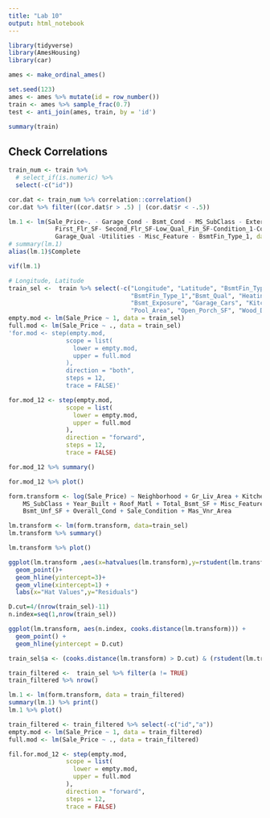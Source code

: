```yaml
---
title: "Lab 10"
output: html_notebook
---
```


```r
library(tidyverse)
library(AmesHousing)
library(car)

ames <- make_ordinal_ames()

set.seed(123)
ames <- ames %>% mutate(id = row_number())
train <- ames %>% sample_frac(0.7)
test <- anti_join(ames, train, by = 'id')
```
```r
summary(train)
```



## Check Correlations
```r
train_num <- train %>% 
  # select_if(is.numeric) %>% 
  select(-c("id"))
```

```r
cor.dat <- train_num %>% correlation::correlation()
cor.dat %>% filter((cor.dat$r > .5) | (cor.dat$r < -.5))
```


```r
lm.1 <- lm(Sale_Price~. - Garage_Cond - Bsmt_Cond - MS_SubClass - Exterior_2nd - 
             First_Flr_SF- Second_Flr_SF-Low_Qual_Fin_SF-Condition_1-Condition_2 - 
             Garage_Qual -Utilities - Misc_Feature - BsmtFin_Type_1, data=train_num)
# summary(lm.1)
alias(lm.1)$Complete
```

```r
vif(lm.1)
```

```r
# Longitude, Latitude
train_sel <-  train %>% select(-c("Longitude", "Latitude", "BsmtFin_Type_2", "Overall_Qual","Exter_Qual",
                                  "BsmtFin_Type_1","Bsmt_Qual", "Heating","Bsmt_Full_Bath","Bsmt_Half_Bath",
                                  "Bsmt_Exposure", "Garage_Cars", "Kitchen_AbvGr", "Bedroom_AbvGr", "Three_season_porch", "Enclosed_Porch",
                                  "Pool_Area", "Open_Porch_SF", "Wood_Deck_SF", "Sale_Type"))
empty.mod <- lm(Sale_Price ~ 1, data = train_sel)
full.mod <- lm(Sale_Price ~ ., data = train_sel)
'for.mod <- step(empty.mod,
                scope = list(
                  lower = empty.mod,
                  upper = full.mod
                ),
                direction = "both",
                steps = 12,
                trace = FALSE)'
```
```r
for.mod_12 <- step(empty.mod,
                scope = list(
                  lower = empty.mod,
                  upper = full.mod
                ),
                direction = "forward",
                steps = 12,
                trace = FALSE)

```
```r
for.mod_12 %>% summary()
```
```r
for.mod_12 %>% plot()
```

```r
form.transform <- log(Sale_Price) ~ Neighborhood + Gr_Liv_Area + Kitchen_Qual + 
    MS_SubClass + Year_Built + Roof_Matl + Total_Bsmt_SF + Misc_Feature + 
    Bsmt_Unf_SF + Overall_Cond + Sale_Condition + Mas_Vnr_Area

lm.transform <- lm(form.transform, data=train_sel)
lm.transform %>% summary()
```
```r
lm.transform %>% plot()
```
```r
ggplot(lm.transform ,aes(x=hatvalues(lm.transform),y=rstudent(lm.transform)))+
  geom_point()+
  geom_hline(yintercept=3)+
  geom_vline(xintercept=1) +
  labs(x="Hat Values",y="Residuals")
```
```r
D.cut=4/(nrow(train_sel)-11) 
n.index=seq(1,nrow(train_sel))

ggplot(lm.transform, aes(n.index, cooks.distance(lm.transform))) +
  geom_point() +
  geom_hline(yintercept = D.cut)
```


```r
train_sel$a <- (cooks.distance(lm.transform) > D.cut) & (rstudent(lm.transform) > 3 | rstudent(lm.transform) < -3)

```

```r
train_filtered <-  train_sel %>% filter(a != TRUE)
train_filtered %>% nrow()
```

```r
lm.1 <- lm(form.transform, data = train_filtered)
summary(lm.1) %>% print()
lm.1 %>% plot()
```
```r
train_filtered <- train_filtered %>% select(-c("id","a"))
empty.mod <- lm(Sale_Price ~ 1, data = train_filtered)
full.mod <- lm(Sale_Price ~ ., data = train_filtered)

fil.for.mod_12 <- step(empty.mod,
                scope = list(
                  lower = empty.mod,
                  upper = full.mod
                ),
                direction = "forward",
                steps = 12,
                trace = FALSE)

```











